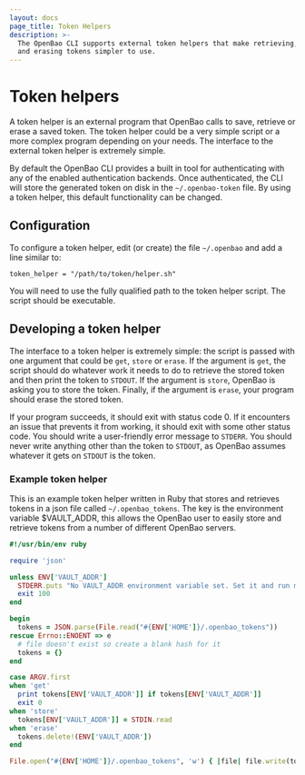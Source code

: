 ```yaml
---
layout: docs
page_title: Token Helpers
description: >-
  The OpenBao CLI supports external token helpers that make retrieving, setting
  and erasing tokens simpler to use.
---
```


# Token helpers

A token helper is an external program that OpenBao calls to save, retrieve or erase
a saved token. The token helper could be a very simple script or a more complex
program depending on your needs. The interface to the external token helper is
extremely simple.

By default the OpenBao CLI provides a built in tool for authenticating with any
of the enabled authentication backends. Once authenticated, the CLI will store
the generated token on disk in the `~/.openbao-token` file. By using a token helper,
this default functionality can be changed.

## Configuration

To configure a token helper, edit (or create) the file `~/.openbao` and add a line similar to:

```
token_helper = "/path/to/token/helper.sh"
```

You will need to use the fully qualified path to the token helper script. The script should be executable.

## Developing a token helper

The interface to a token helper is extremely simple: the script is passed with one argument that could be `get`, `store` or `erase`. If the argument is `get`, the script should do whatever work it needs to do to retrieve the stored token and then print the token to `STDOUT`. If the argument is `store`, OpenBao is asking you to store the token. Finally, if the argument is `erase`, your program should erase the stored token.

If your program succeeds, it should exit with status code 0. If it encounters an issue that prevents it from working, it should exit with some other status code. You should write a user-friendly error message to `STDERR`. You should never write anything other than the token to `STDOUT`, as OpenBao assumes whatever it gets on `STDOUT` is the token.

### Example token helper

This is an example token helper written in Ruby that stores and retrieves tokens in a json file called `~/.openbao_tokens`. The key is the environment variable \$VAULT_ADDR, this allows the OpenBao user to easily store and retrieve tokens from a number of different OpenBao servers.

```ruby
#!/usr/bin/env ruby

require 'json'

unless ENV['VAULT_ADDR']
  STDERR.puts "No VAULT_ADDR environment variable set. Set it and run me again!"
  exit 100
end

begin
  tokens = JSON.parse(File.read("#{ENV['HOME']}/.openbao_tokens"))
rescue Errno::ENOENT => e
  # file doesn't exist so create a blank hash for it
  tokens = {}
end

case ARGV.first
when 'get'
  print tokens[ENV['VAULT_ADDR']] if tokens[ENV['VAULT_ADDR']]
  exit 0
when 'store'
  tokens[ENV['VAULT_ADDR']] = STDIN.read
when 'erase'
  tokens.delete!(ENV['VAULT_ADDR'])
end

File.open("#{ENV['HOME']}/.openbao_tokens", 'w') { |file| file.write(tokens.to_json) }
```
